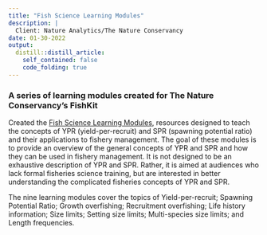 ```yaml
---
title: "Fish Science Learning Modules"
description: |
  Client: Nature Analytics/The Nature Conservancy
date: 01-30-2022
output:
  distill::distill_article:
    self_contained: false
    code_folding: true
---
```


### A series of learning modules created for The Nature Conservancy's FishKit

Created the [Fish Science Learning Modules](https://tnc-app-64a15f.ingress-florina.ewp.live/fish-science-learning-module/), resources designed to teach the concepts of YPR (yield-per-recruit) and SPR (spawning potential ratio) and their applications to fishery management. The goal of these modules is to provide an overview of the general concepts of YPR and SPR and how they can be used in fishery management. It is not designed to be an exhaustive description of YPR and SPR. Rather, it is aimed at audiences who lack formal fisheries science training, but are interested in better understanding the complicated fisheries concepts of YPR and SPR. 

The nine learning modules cover the topics of Yield-per-recruit; Spawning Potential Ratio; Growth overfishing; Recruitment overfishing; Life history information; Size limits; Setting size limits; Multi-species size limits; and Length frequencies.


